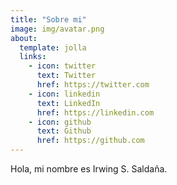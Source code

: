 ```yaml
---
title: "Sobre mi"
image: img/avatar.png
about:
  template: jolla
  links:
    - icon: twitter
      text: Twitter
      href: https://twitter.com
    - icon: linkedin
      text: LinkedIn
      href: https://linkedin.com
    - icon: github
      text: Github
      href: https://github.com
---
```


Hola, mi nombre es Irwing S. Saldaña.
